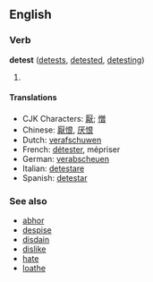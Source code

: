 ==English==
===Verb===
'''detest''' ([[detests]], [[detested]], [[detesting]])

# {{stub}}

====Translations====
*CJK Characters: [[厭]]; [[憎]]
*Chinese: [[厭恨]], [[厌恨]]
*Dutch: [[verafschuwen]]
*French: [[détester]], mépriser
*German: [[verabscheuen]]
*Italian: [[detestare]]
*Spanish: [[detestar]]

===See also===
*[[abhor]]
*[[despise]]
*[[disdain]]
*[[dislike]]
*[[hate]]
*[[loathe]]